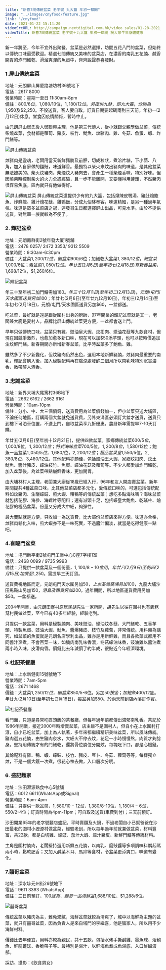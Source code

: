 ```yaml
---
title: "新春7間傳統盆菜 老字號 九大簋 年初一都開"
image: "../images/cnyfood/feature.jpg"
link: "/cnyfood"
date: 2021-01-22 15:14:20
videoSrcURL: http://campaign.nextdigital.com.hk/video_sales/01-28-2021_t_a38b5c97c6734f7bad9c2d00907f1e89_name_210126chi_poonchoi_ADL2.mp4
videoTitle: 新春7間傳統盆菜 老字號＋九大簋 年初一都開 祝大家牛年身體健康
---
```


<VideoPlayer 
  videoSrcURL="http://campaign.nextdigital.com.hk/video_sales/01-28-2021_t_a38b5c97c6734f7bad9c2d00907f1e89_name_210126chi_poonchoi_ADL2.mp4" 
  videoTitle="2021牛年運程｜麥玲玲師傅十二生肖運勢預測 五行揀口罩增強健康、事業、桃花、財運" 
 />

新一年將至，今年不宜外出聚餐，盆菜是必然選擇，坊間五花八門的盆菜，但始終以傳統口味最受歡迎。精選七間傳統又美味的盆菜店，在濃香的南乳五花腩、鹹香開胃的炸門鱔乾、滑溜爽彈的魚蛋中，齊齊說聲恭喜發財。

### 1.屏山傳統盆菜



地址：元朗屏山屏廈路塘坊村36號地下 <br />
電話：2617 8000 <br />
營業時間：星期一至日 11:30am-8pm <br />
備註：$800/6位，$1,080/10位，$1,180/12位。另提供九缽，即九大簋，分別為$1,950及$2,250。不設送貨，客人要自取。訂貨日期要起碼兩到三天前。年初一(2月12日)休息。堂食因疫情關係，暫時中止。 <br />

由元朗屏山鄧氏後人鄧聯興主理，他是第三代傳人，從小就跟父親學做盆菜，傳統柴燒盆菜，食材都是蘿蔔、豬皮、枝竹、魷魚、炆豬肉、雞、冬菇、魚蛋、蝦、炸門鱔等。

![屏山傳統盆菜](../images/cnyfood/2.jpg#width=100%)

炆豬肉是靈魂，老闆用當天新鮮豬腩及前胛，切成粒狀，煮溶片糖，下小茴、八角，加入自家做的麵豉，味道鮮香。最獨特以柴火來炆出豬肉的味道，是其他盆菜無法媲美的。柴火炆豬肉，柴煙炆入豬肉去，會產生一種柴煙香味，特別好味。但因燒柴時控制柴火的火力全憑經驗，且一步不能離開，又要懂得用鏟鑊，不然豬肉很容易焦底，區內就只有他做得好。

 ![屏山傳統盆菜](../images/cnyfood/3.jpg#width=100%)
屏山傳統盆菜還提供少有的九大簋，包括燉陳皮鴨湯、豬肚燴鮑魚、炸鮮蠔、雞汁燴花菇、雞鴨飯，分成九個缽奉客，味道精細，是另一種過年氣氛。味道是眾多盆菜店之冠，連發哥生日都選擇屏山出品，可見水準。由於不提供送貨，對無車一族就較為不便了。


### 2. 輝記盆菜

地址：元朗鳳群街2號年發大厦1號舖 <br />
電話：2478 0257/ 2472 3353/ 9312 5509 <br />
營業時間：9:30am-6:30pm <br />
備註：大盆菜$1,200/12位，細盆菜$900/6位；加鱔乾大盆菜$1,380/12位，細盆菜$1,000/6位；素盆菜$1,050/12位。年廿五(2月6日)至年初七(2月18日)有新春盆菜，$1,698/12位，$1,260/6位。 <br />

![輝記盆菜](../images/cnyfood/1.jpg#width=100%)

年三十至年初二加門鱔需加$180。年三十(2月11日)至年初二(2月13日)，元朗/屯門/天水圍區送貨另加$100；年廿七(2月8日)至年廿九(2月10日)，年初三(2月14日)至年初七(2月18日)，元朗/屯門/天水圍區送貨另加$60，一盆都送。

吃盆菜，最好就是還是跟從圍村出身的廚師，97年開業的輝記盆菜就是其一，老闆兼大廚是夏村人，品牌比屏山傳統盆菜更方便，一盆都會送上門。

早年只做傳統口味，盆菜只有雞、豉油皇大蝦、炆扣肉、蠔油花菇等九款食材，但現在因競爭激烈，也愈加愈多新口味，現在可以加$50添芋頭，也可以按時價追加生炆鮮門鱔。新春期間亦新增新春盆菜，比平時盆菜多了鮑魚、雞。

雖然多了不少新變化，但炆豬肉仍然出色，選用本地新鮮豬腩，炆豬肉最重要的南乳，輝記會購入後，加入秘製配料再在陰涼處發酵三個月所以南乳味特別沉實濃香，微帶醉人酒香。

### 3.忠誠盆菜

地址：新界大埔大尾篤村36B地下 <br />
電話：2662 6162 / 2662 6161 <br />
營業時間：10am-10pm <br />
備註：分小、中、大三個價錢，送貨費用為盆菜價錢加一，但小盆菜只送大埔區，不論任何地區，訂購兩個大盆就免送貨費，另外東涌區必須訂大盆才送貨，送貨只到樓下可泊車位置，不送上門，自取盆菜享九折優惠，農曆新年需提早7-10天訂購。 <br />

年廿五(2月6日)至年初十(2月21日)，提供四款盆菜。家鄉傳統盆菜$600/5位，$1,000/8位，$1,300/12位；特式海味盆菜$700/5位，$1,200/8位，$1,580/12位；鮑魚一品盆菜$1,050/5位，$1,680/位，$2,200/12位；極品盆菜皇$1,550/5位，$2,380/8位，$3,480/12位。其他配料亦頗佳，包括豉油王大蝦、家鄉炆扣肉、炆土魷魚、醬汁豬皮、蠔油枝竹、魚蛋、蠔油花菇及蘿蔔等。不少人都愛加炸門鱔乾，加入盆菜後，為盆菜帶點鹹鮮香味，更加開胃。

由大埔林村人主理，老闆兼大廚從18歲已經入行，96年和友人開店賣盆菜。新年期間提共4種盆菜口味，比其他盆菜店都多元化，愛傳統口味的，可選包括傳統配料如炆豬肉、生曬蠔豉、煎大蝦、糟鴨等的傳統盆菜；想吃多點海味嗎？海味盆菜就包括花膠、海參、海螺片等配料；還有派頭十足，包括蠔皇大鮑魚、乾瑤柱、燴花膠的極品盆菜。份量又分成大中細，夠彈性。

最大賣點就是方便，只收加一為送貨費，比大部份盆菜店來得方便。味道亦合格，炆豬肉鬆化入味，煎大蝦亦不是一味死實，不過醬汁偏淡，就當是吃得健康一點吧。

### 4.喜臨門盆菜
地址：屯門新平街2號屯門工業中心C座7字樓1室 <br />
電話：2468 0099 / 9735 9993 <br />
備註：只提供一款盆菜及一個份量，$1,100/8-10位用，年廿八(2月9日)至初四(2月15日)加價至$1,250。需提早三天訂貨。 <br />

送貨費視地區而定，元朗屯門天水圍另加$50，上水荃灣葵涌另加$100，九龍大埔沙田馬鞍山另加$150，港島及西貢另加$200。過年期間，所以地區運貨費用另加$50。一盆都送。

2004年開業，由元朗田寮村原居民胡先生一家所開，胡先生以往在圍村也有義務幫村民做盆菜，至今已有40多年經驗，經驗老到。

只提供一款盆菜，用料是秘製腩肉、美味豉油、蠔油炆冬菇、大門鱔乾、五香芋頭、特製魚蛋、豉油大蝦、魷魚、醬爆豬皮、枝竹及蘿蔔，非常傳統。用料頗為講究，如盆菜的魚蛋就是元朗名店學利出品，雞亦是用新鮮雞，而且各款菜式都用不同醬汁烹煮，不會百菜一味，如腩肉南乳味香濃，冬菇蠔油味香，豉油雞以醬油煮兩小時入味，皮滑肉香。價錢比去年減價了約半成，很貼近今年經濟環境。

### 5.杜記茶餐廳
地址：上水新健街15號號地下 <br />
營業時間：7am-5pm <br />
電話：2671 1468 <br />
價錢：大盆菜$1,250/12位，細盆菜$850/5-6位。另加$50按金；加鮑魚$400/12隻。年廿九(2月10日)至年初七(2月18日)，每盆另加$50。於兩天前到店內落訂作實。 <br />

![杜記茶餐廳](../images/cnyfood/4.jpg#width=100%)

看門面，只道是尋常吃碟頭飯的茶餐廳，但每年過年前都傳出濃郁南乳香。茶記於1986年開業，接近2000年時增賣盆菜，店主雖不是圍村人，但自小在上水圍村打滾，自小已吃盆菜，加上為人執著，多年來都繼續精研美味盆菜，所以風味傳統。豬肉選五花腩，由生豬肉汆水，大細火不停去炆，花足一小時慢慢熬，肉質才夠腍身。堅持用傳統才有的門鱔乾，還將骨位腩位分開炆，每塊吃下口，都是心機錢。

其餘配料有雞、鴨、蝦、蠔豉、枝竹、豬皮、豆卜、冬菇、蘿蔔等等。每樣獨立炆，不是一個大鑊一次煮，很花心神去做，入口層次分明。

### 6. 盛記麵家
地址：沙田瀝源熟食中心5號舖 <br />
電話：6012 6611(WhatsApp或Signal) <br />
營業時間：6am-4pm <br />
備註：只提供一款盆菜，$1,580/10-12位，$1,380/8-10位，$1,180/4-6位，$550/2-4位；訂貨時間為4pm-11pm；可自取及送貨(車費到付)；三天前預訂。 <br />

沙田開業65年的老字號麵店盛記，平時賣麵及火鍋，不過老闆自小已幫爸爸在沙田最老的圍村小瀝源村做盆菜，經驗老到，所以每年過年前就兼做盆菜，材料豐富，共22款，都是白切雞、蠔豉、茄汁大蝦、蠔汁豬皮、新鮮門鱔等傳統材料。

主角是圍村腩肉，老闆堅持選用新鮮五花腩，以南乳、磨豉醬等多項調味料燜起碼兩小時，鬆軟肥香；又加入鹹菜木耳、馬蹄等食材，令盆菜更添爽口，味道有變化。

### 7.囍哥盆菜
地址：深水埗元州街26號地下 <br />
電話：9611 3393 (WhatsApp) <br />
備註：三日前預訂，$100送貨，囍哥一品海鮮盆$1,688/10位、$1,288/6位。 <br />

![囍哥盆菜](../images/cnyfood/6.jpg#width=100%)

傳統盆菜以豬肉為主，難免滯膩，海鮮盆菜就較為清爽了，城中以海鮮為主題的盆菜，就只有囍哥盆菜，因為負責人是來自塔門的李繼喜，他是蜑家人，所以用不少海鮮材料。

價錢比去年便宜，用料亦較為親民，共十五款，包括水佬手撕鹹雞、墨魚球、活鮑魚、鮮龍躉球、香脆帶子等。最特別是湯汁，以鮮海魚煮成魚湯底，入口鮮甜濃郁。

採訪、攝影：《飲食男女》

